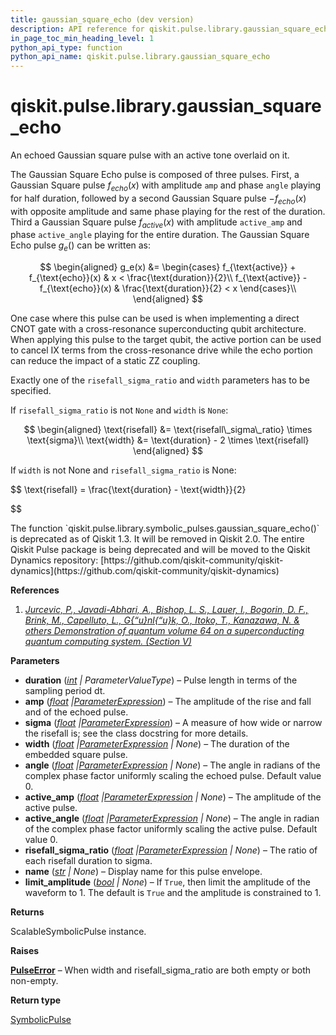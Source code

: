```yaml
---
title: gaussian_square_echo (dev version)
description: API reference for qiskit.pulse.library.gaussian_square_echo in the dev version of qiskit
in_page_toc_min_heading_level: 1
python_api_type: function
python_api_name: qiskit.pulse.library.gaussian_square_echo
---
```


<span id="qiskit-pulse-library-gaussian-square-echo" />

# qiskit.pulse.library.gaussian\_square\_echo

<Function id="qiskit.pulse.library.gaussian_square_echo" isDedicatedPage={true} github="https://github.com/Qiskit/qiskit/tree/main/qiskit/pulse/library/symbolic_pulses.py#L1078-L1279" signature="qiskit.pulse.library.gaussian_square_echo(duration, amp, sigma, width=None, angle=0.0, active_amp=0.0, active_angle=0.0, risefall_sigma_ratio=None, name=None, limit_amplitude=None)">
  An echoed Gaussian square pulse with an active tone overlaid on it.

  The Gaussian Square Echo pulse is composed of three pulses. First, a Gaussian Square pulse $f_{echo}(x)$ with amplitude `amp` and phase `angle` playing for half duration, followed by a second Gaussian Square pulse $-f_{echo}(x)$ with opposite amplitude and same phase playing for the rest of the duration. Third a Gaussian Square pulse $f_{active}(x)$ with amplitude `active_amp` and phase `active_angle` playing for the entire duration. The Gaussian Square Echo pulse $g_e()$ can be written as:

$$
\begin{aligned}
g_e(x) &= \begin{cases}            f_{\text{active}} + f_{\text{echo}}(x)                & x < \frac{\text{duration}}{2}\\
f_{\text{active}} - f_{\text{echo}}(x)                & \frac{\text{duration}}{2} < x        \end{cases}\\
\end{aligned}
$$

  One case where this pulse can be used is when implementing a direct CNOT gate with a cross-resonance superconducting qubit architecture. When applying this pulse to the target qubit, the active portion can be used to cancel IX terms from the cross-resonance drive while the echo portion can reduce the impact of a static ZZ coupling.

  Exactly one of the `risefall_sigma_ratio` and `width` parameters has to be specified.

  If `risefall_sigma_ratio` is not `None` and `width` is `None`:

$$
\begin{aligned}
\text{risefall} &= \text{risefall\_sigma\_ratio} \times \text{sigma}\\
\text{width} &= \text{duration} - 2 \times \text{risefall}
\end{aligned}
$$

  If `width` is not None and `risefall_sigma_ratio` is None:

$$
\text{risefall} = \frac{\text{duration} - \text{width}}{2}


$$

  <Admonition title="Deprecated since version 1.3" type="danger">
    The function `qiskit.pulse.library.symbolic_pulses.gaussian_square_echo()` is deprecated as of Qiskit 1.3. It will be removed in Qiskit 2.0. The entire Qiskit Pulse package is being deprecated and will be moved to the Qiskit Dynamics repository: [https://github.com/qiskit-community/qiskit-dynamics](https://github.com/qiskit-community/qiskit-dynamics)
  </Admonition>

  **References**

  1.  [*Jurcevic, P., Javadi-Abhari, A., Bishop, L. S., Lauer, I., Bogorin, D. F., Brink, M., Capelluto, L., G\{“u}nl\{“u}k, O., Itoko, T., Kanazawa, N. & others Demonstration of quantum volume 64 on a superconducting quantum computing system. (Section V)*](https://iopscience.iop.org/article/10.1088/2058-9565/abe519)

  **Parameters**

  *   **duration** ([*int*](https://docs.python.org/3/library/functions.html#int "(in Python v3.13)") *| ParameterValueType*) – Pulse length in terms of the sampling period dt.
  *   **amp** ([*float*](https://docs.python.org/3/library/functions.html#float "(in Python v3.13)")  *|*[*ParameterExpression*](circuit-parameter-expression "qiskit.circuit.ParameterExpression")) – The amplitude of the rise and fall and of the echoed pulse.
  *   **sigma** ([*float*](https://docs.python.org/3/library/functions.html#float "(in Python v3.13)")  *|*[*ParameterExpression*](circuit-parameter-expression "qiskit.circuit.ParameterExpression")) – A measure of how wide or narrow the risefall is; see the class docstring for more details.
  *   **width** ([*float*](https://docs.python.org/3/library/functions.html#float "(in Python v3.13)")  *|*[*ParameterExpression*](circuit-parameter-expression "qiskit.circuit.ParameterExpression") *| None*) – The duration of the embedded square pulse.
  *   **angle** ([*float*](https://docs.python.org/3/library/functions.html#float "(in Python v3.13)")  *|*[*ParameterExpression*](circuit-parameter-expression "qiskit.circuit.ParameterExpression") *| None*) – The angle in radians of the complex phase factor uniformly scaling the echoed pulse. Default value 0.
  *   **active\_amp** ([*float*](https://docs.python.org/3/library/functions.html#float "(in Python v3.13)")  *|*[*ParameterExpression*](circuit-parameter-expression "qiskit.circuit.ParameterExpression") *| None*) – The amplitude of the active pulse.
  *   **active\_angle** ([*float*](https://docs.python.org/3/library/functions.html#float "(in Python v3.13)")  *|*[*ParameterExpression*](circuit-parameter-expression "qiskit.circuit.ParameterExpression") *| None*) – The angle in radian of the complex phase factor uniformly scaling the active pulse. Default value 0.
  *   **risefall\_sigma\_ratio** ([*float*](https://docs.python.org/3/library/functions.html#float "(in Python v3.13)")  *|*[*ParameterExpression*](circuit-parameter-expression "qiskit.circuit.ParameterExpression") *| None*) – The ratio of each risefall duration to sigma.
  *   **name** ([*str*](https://docs.python.org/3/library/stdtypes.html#str "(in Python v3.13)") *| None*) – Display name for this pulse envelope.
  *   **limit\_amplitude** ([*bool*](https://docs.python.org/3/library/functions.html#bool "(in Python v3.13)") *| None*) – If `True`, then limit the amplitude of the waveform to 1. The default is `True` and the amplitude is constrained to 1.

  **Returns**

  ScalableSymbolicPulse instance.

  **Raises**

  [**PulseError**](pulse#qiskit.pulse.PulseError "qiskit.pulse.PulseError") – When width and risefall\_sigma\_ratio are both empty or both non-empty.

  **Return type**

  [SymbolicPulse](pulse-library-symbolic-pulse "qiskit.pulse.library.SymbolicPulse")
</Function>

